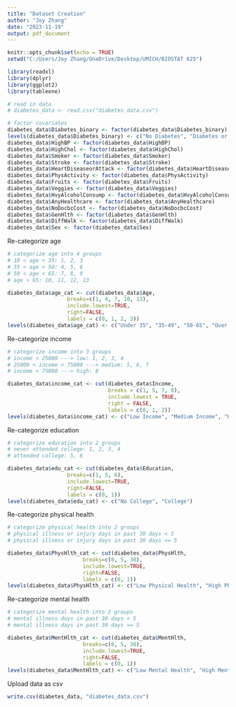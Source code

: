 ```yaml
---
title: "Dataset Creation"
author: "Joy Zhang"
date: "2023-11-19"
output: pdf_document
---
```


```r
knitr::opts_chunk$set(echo = TRUE)
setwd("C:/Users/Joy Zhang/OneDrive/Desktop/UMICH/BIOSTAT 625")

library(readxl)
library(dplyr)
library(ggplot2)
library(tableone)

# read in data
# diabetes_data <- read.csv("diabetes_data.csv")

# factor covariates
diabetes_data$Diabetes_binary <- factor(diabetes_data$Diabetes_binary)
levels(diabetes_data$Diabetes_binary) <- c("No Diabetes", "Diabetes or Pre-Diabetic")
diabetes_data$HighBP <- factor(diabetes_data$HighBP)
diabetes_data$HighChol <- factor(diabetes_data$HighChol)
diabetes_data$Smoker <- factor(diabetes_data$Smoker)
diabetes_data$Stroke <- factor(diabetes_data$Stroke)
diabetes_data$HeartDiseaseorAttack <- factor(diabetes_data$HeartDiseaseorAttack)
diabetes_data$PhysActivity <- factor(diabetes_data$PhysActivity)
diabetes_data$Fruits <- factor(diabetes_data$Fruits)
diabetes_data$Veggies <- factor(diabetes_data$Veggies)
diabetes_data$HvyAlcoholConsump <- factor(diabetes_data$HvyAlcoholConsump)
diabetes_data$AnyHealthcare <- factor(diabetes_data$AnyHealthcare)
diabetes_data$NoDocbcCost <- factor(diabetes_data$NoDocbcCost)
diabetes_data$GenHlth <- factor(diabetes_data$GenHlth)
diabetes_data$DiffWalk <- factor(diabetes_data$DiffWalk)
diabetes_data$Sex <- factor(diabetes_data$Sex)
```

Re-categorize age
```r
# categorize age into 4 groups
# 18 < age < 35: 1, 2, 3
# 35 < age < 50: 4, 5, 6
# 50 < age < 65: 7, 8, 9
# age > 65: 10, 11, 12, 13

diabetes_data$age_cat <- cut(diabetes_data$Age, 
                   breaks=c(1, 4, 7, 10, 13),
                   include.lowest=TRUE,
                   right=FALSE,
                   labels = c(0, 1, 2, 3))
levels(diabetes_data$age_cat) <- c("Under 35", "35-49", "50-65", "Over 65")
```

Re-categorize income
```r
# categorize income into 3 groups
# income < 25000 ---> low: 1, 2, 3, 4
# 25000 < income < 75000 ---> medium: 5, 6, 7
# income > 75000 ---> high: 8

diabetes_data$income_cat <- cut(diabetes_data$Income, 
                                breaks = c(1, 5, 7, 8),
                                include.lowest = TRUE,
                                right = FALSE,
                                labels = c(0, 1, 2))
levels(diabetes_data$income_cat) <- c("Low Income", "Medium Income", "High Income")
```

Re-categorize education
```r
# categorize education into 2 groups
# never attended college: 1, 2, 3, 4
# attended college: 5, 6

diabetes_data$edu_cat <- cut(diabetes_data$Education, 
                   breaks=c(1, 5, 6),
                   include.lowest=TRUE,
                   right=FALSE,
                   labels = c(0, 1))
levels(diabetes_data$edu_cat) <- c("No College", "College")
```

Re-categorize physical health
```r
# categorize physical health into 2 groups
# physical illness or injury days in past 30 days < 5
# physical illness or injury days in past 30 days >= 5

diabetes_data$PhysHlth_cat <- cut(diabetes_data$PhysHlth, 
                        breaks=c(0, 5, 30),
                        include.lowest=TRUE,
                        right=FALSE,
                        labels = c(0, 1))
levels(diabetes_data$PhysHlth_cat) <- c("Low Physical Health", "High Physical Health")
```

Re-categorize mental health
```r
# categorize mental health into 2 groups
# mental illness days in past 30 days < 5
# mental illness days in past 30 days >= 5

diabetes_data$MentHlth_cat <- cut(diabetes_data$MentHlth, 
                        breaks=c(0, 5, 30),
                        include.lowest=TRUE,
                        right=FALSE,
                        labels = c(0, 1))
levels(diabetes_data$MentHlth_cat) <- c("Low Mental Health", "High Mental Health")
```

Upload data as csv
```r
write.csv(diabetes_data, "diabetes_data.csv")
```



